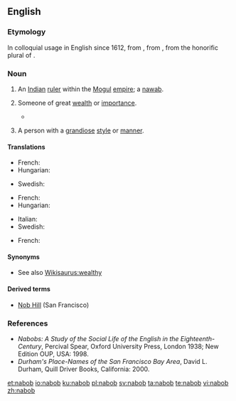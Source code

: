 ==English==

===Etymology===
In colloquial usage in English since 1612, from {{etyl|ur|en}}, from {{etyl|fa|en}}, from the honorific plural of {{etyl|ar|en}} {{term|نائب|tr=nā’ib|lang=ar||deputy}}.

===Noun===
{{en-noun}}

# An [[Indian]] [[ruler]] within the [[Mogul]] [[empire]]; a [[nawab]].
# {{context|by extension|lang=en}} Someone of great [[wealth]] or [[importance]].
#*{{quote-magazine|date=2013-06-22|volume=407|issue=8841|page=70|magazine={{w|The Economist}}
|title=[http://www.economist.com/news/finance-and-economics/21579879-buy-out-firm-really-does-focus-operational-improvements-engineers Engineers of a different kind]
|passage=Private-equity '''nabobs''' bristle at being dubbed mere financiers. Piling debt onto companies’ balance-sheets is only a small part of what leveraged buy-outs are about, they insist. Improving the workings of the businesses they take over is just as core to their calling, if not more so. Much of their pleading is public-relations bluster.}}
# {{context|by extension|lang=en}} A person with a [[grandiose]] [[style]] or [[manner]].

====Translations====
{{trans-top|an Indian ruler}}
* French: {{t+|fr|nabab|m}}
* Hungarian: {{t+|hu|nábob}}
{{trans-mid}}
* Swedish: {{t+|sv|nabob}}
{{trans-bottom}}

{{trans-top|someone of great wealth}}
* French: {{t+|fr|nabab|m}}
* Hungarian: {{t+|hu|nábob}}
{{trans-mid}}
* Italian: {{t+|it|nababbo}}
* Swedish: {{t+|sv|nabob}}
{{trans-bottom}}

{{trans-top|someone with grandiose style or manner}}
* French: {{t+|fr|nabab|m}}
{{trans-mid}}
{{trans-bottom}}

====Synonyms====
* See also [[Wikisaurus:wealthy]]

====Derived terms====
* [[Nob Hill]] (San Francisco)

===References===
*''Nabobs: A Study of the Social Life of the English in the Eighteenth-Century'', Percival Spear, Oxford University Press, London 1938; New Edition OUP, USA: 1998.
*''Durham's Place-Names of the San Francisco Bay Area'', David L. Durham, Quill Driver Books, California: 2000.

[[et:nabob]]
[[io:nabob]]
[[ku:nabob]]
[[pl:nabob]]
[[sv:nabob]]
[[ta:nabob]]
[[te:nabob]]
[[vi:nabob]]
[[zh:nabob]]